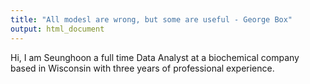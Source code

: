 ```yaml
---
title: "All modesl are wrong, but some are useful - George Box"
output: html_document
---
```


Hi, I am Seunghoon a full time Data Analyst at a biochemical company based in Wisconsin with three years of professional experience.
